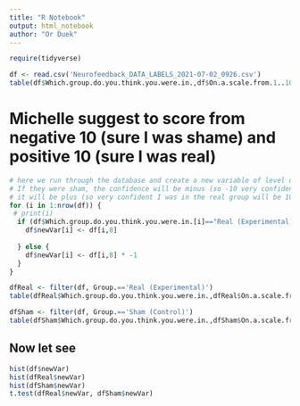 ```yaml
---
title: "R Notebook"
output: html_notebook
author: "Or Duek"
---
```


```r
require(tidyverse)
```

```r
df <- read.csv('Neurofeedback_DATA_LABELS_2021-07-02_0926.csv')
table(df$Which.group.do.you.think.you.were.in.,df$On.a.scale.from.1..10..how.confident.are.you.in.this.answer.)

```

# Michelle suggest to score from negative 10 (sure I was shame) and positive 10 (sure I was real)

```r
# here we run through the database and create a new variable of level of confidence. 
# If they were sham, the confidence will be minus (so -10 very confident I was sham). If they were real
# it will be plus (so very confident I was in the real group will be 10)
for (i in 1:nrow(df)) {
 # print(i)
  if (df$Which.group.do.you.think.you.were.in.[i]=="Real (Experimental)") {
    df$newVar[i] <- df[i,8] 
    
  } else {
    df$newVar[i] <- df[i,8] * -1
  }
}

dfReal <- filter(df, Group.=='Real (Experimental)')
table(dfReal$Which.group.do.you.think.you.were.in.,dfReal$On.a.scale.from.1..10..how.confident.are.you.in.this.answer.)

dfSham <- filter(df, Group.=='Sham (Control)')
table(dfSham$Which.group.do.you.think.you.were.in.,dfSham$On.a.scale.from.1..10..how.confident.are.you.in.this.answer.)
```

## Now let see
```r
hist(df$newVar)
hist(dfReal$newVar)
hist(dfSham$newVar)
t.test(dfReal$newVar, dfSham$newVar)
```


